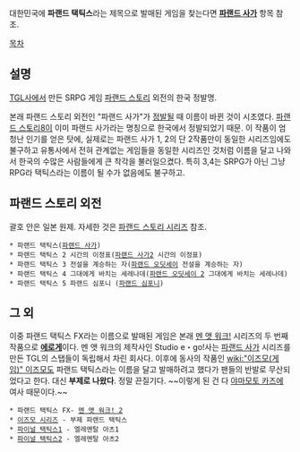 대한민국에 '''파랜드 택틱스'''라는 제목으로 발매된 게임을 찾는다면 '''[[파랜드 사가]]''' 항목 참조.

[[목차]]
== 설명 ==
[[TGL]]사에서 만든 SRPG 게임 [[파랜드 스토리]] 외전의 한국 정발명.

본래 파랜드 스토리 외전인 "파랜드 사가"가 [[정발]]될 때 이름이 바뀐 것이 시초였다. [[파랜드 스토리8]]이 이미 파랜드 사가라는 명칭으로 한국에서 정발되었기 때문.
이 작품이 엄청난 인기를 얻은 탓에, 실제로는 파랜드 사가 1, 2의 단 2작품만이 동일한 시리즈임에도 불구하고 유통사에서 전혀 관계없는 게임들을 동일한 시리즈인 것처럼 이름을 달고 나와서 한국의 수많은 사람들에게 큰 착각을 불러일으켰다. 특히 3,4는 SRPG가 아닌 그냥 RPG라 택틱스라는 이름이 될 수가 없음에도 불구하고. 

== 파랜드 스토리 외전 ==
괄호 안은 일본 원제. 자세한 것은 [[파랜드 스토리 시리즈]] 참조.

 * 파랜드 택틱스([[파랜드 사가]])
 * 파랜드 택틱스 2 시간의 이정표([[파랜드 사가2]] 시간의 이정표)
 * 파랜드 택틱스 3 전설을 계승하는 자([[파랜드 오딧세이]] 전설을 계승하는 자)
 * 파랜드 택틱스 4 그대에게 바치는 세레나데([[파랜드 오딧세이 2]] 그대에게 바치는 세레나데)
 * 파랜드 택틱스 5 파랜드 심포니 ([[파랜드 심포니]])

== 그 외 ==
이중 파랜드 택틱스 FX라는 이름으로 발매된 게임은 본래 [[멘 앳 워크!]] 시리즈의 두 번째 작품으로 '''[[에로게]]'''이다. 멘 앳 워크의 제작사인 Studio e・go!사는 [[파랜드 사가]] 시리즈를 만든 TGL의 스탭들이 독립해서 차린 회사다. 이후에 동사의 작품인 [[wiki:"이즈모(게임)" 이즈모]]도 파랜드 택틱스라는 이름을 달고 발매하려고 했다가 팬들의 반발로 무산되었다고 한다. 대신 '''부제로 나왔다'''. 정말 끈질기다. ~~이렇게 된 건 다 [[야마모토 카즈에]] 여사 때문이다.~~

 * 파랜드 택틱스 FX- [[멘 앳 워크! 2]]
 * [[이즈모 시리즈]] - 부제 파랜드 택틱스
 * [[파이널 택틱스1]] - 엘레멘탈 아츠1
 * [[파이널 택틱스2]] - 엘레멘탈 아츠2
